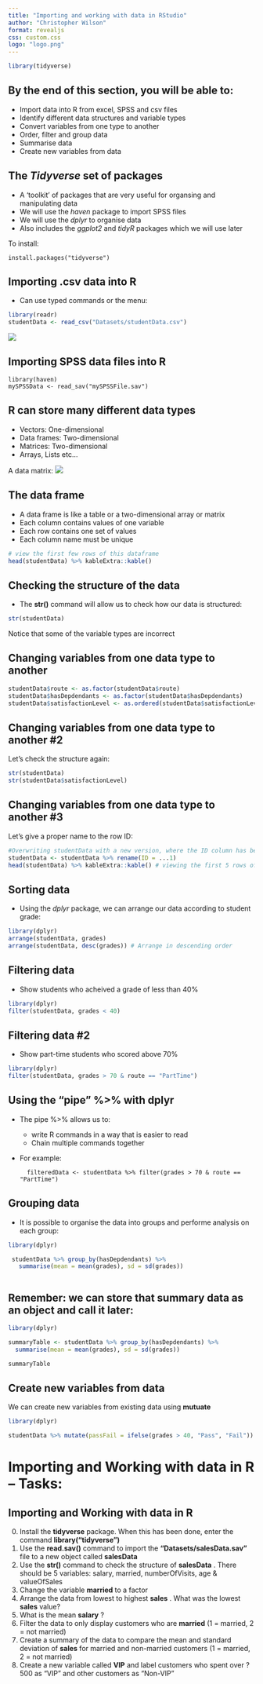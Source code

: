 ```yaml
---
title: "Importing and working with data in RStudio"
author: "Christopher Wilson"
format: revealjs
css: custom.css
logo: "logo.png"
---
```

```r
library(tidyverse)
```


## By the end of this section, you will be able to:

- Import data into R from excel, SPSS and csv files
- Identify different data structures and variable types
- Convert variables from one type to another
- Order, filter and group data
- Summarise data
- Create new variables from data

## The *Tidyverse* set of packages

- A 'toolkit' of packages that are very useful for organsing and manipulating data
- We will use the *haven* package to import SPSS files
- We will use the *dplyr* to organise data
- Also includes the *ggplot2* and *tidyR* packages which we will use later

To install:
    
    install.packages("tidyverse")


## Importing .csv data into R 


- Can use typed commands or the menu:
```r
library(readr)
studentData <- read_csv("Datasets/studentData.csv")
```
![](img/Import_data.png)

## Importing SPSS data files into R


    library(haven)
    mySPSSData <- read_sav("mySPSSFile.sav")



## R can store many different data types

- Vectors: One-dimensional 
- Data frames: Two-dimensional
- Matrices: Two-dimensional
- Arrays, Lists etc...

A data matrix:
![](img/Matrix.png)

## The data frame


- A data frame is like a table or a two-dimensional array or matrix
- Each column contains values of one variable
- Each row contains one set of values 
- Each column name must be unique

```r
# view the first few rows of this dataframe
head(studentData) %>% kableExtra::kable()
```


## Checking the structure of the data


- The __str()__ command will allow us to check how our data is structured:

```r
str(studentData)
```
Notice that some of the variable types are incorrect

## Changing variables from one data type to another {.smaller}


```r

studentData$route <- as.factor(studentData$route)
studentData$hasDepdendants <- as.factor(studentData$hasDepdendants)
studentData$satisfactionLevel <- as.ordered(studentData$satisfactionLevel)

```

## Changing variables from one data type to another #2 


Let's check the structure again: 

```r
str(studentData)
str(studentData$satisfactionLevel)

```

## Changing variables from one data type to another #3 


Let's give a proper name to the row ID:
```r
#Overwriting studentData with a new version, where the ID column has been correctly named
studentData <- studentData %>% rename(ID = ...1) 
head(studentData) %>% kableExtra::kable() # viewing the first 5 rows of the data
```

## Sorting data 

- Using the *dplyr* package, we can arrange our data according to student grade:

```r
library(dplyr)
arrange(studentData, grades)
arrange(studentData, desc(grades)) # Arrange in descending order
```

## Filtering data 

- Show students who acheived a grade of less than 40%
```r
library(dplyr)
filter(studentData, grades < 40)
```
## Filtering data #2 


- Show part-time students who scored above 70%
```r
library(dplyr)
filter(studentData, grades > 70 & route == "PartTime")
```
## Using the "pipe" %>% with dplyr 


- The pipe %>% allows us to:
    - write R commands in a way that is easier to read 
    - Chain multiple commands together
- For example:
   
        filteredData <- studentData %>% filter(grades > 70 & route == "PartTime")

## Grouping data

- It is possible to organise the data into groups and performe analysis on each group:
```r
library(dplyr)

 studentData %>% group_by(hasDepdendants) %>% 
   summarise(mean = mean(grades), sd = sd(grades))



```

## Remember: we can store that summary data as an object and call it later:


```r
library(dplyr)

summaryTable <- studentData %>% group_by(hasDepdendants) %>% 
  summarise(mean = mean(grades), sd = sd(grades))

summaryTable

```

## Create new variables from data


We can create new variables from existing data using __mutuate__
```r
library(dplyr)

studentData %>% mutate(passFail = ifelse(grades > 40, "Pass", "Fail"))

```

# Importing and Working with data in R -- Tasks:



## Importing and Working with data in R 


0. Install the **tidyverse** package. When this has been done, enter the command __library("tidyverse")__
1. Use the __read.sav()__ command to import the __"Datasets/salesData.sav"__ file to a new object called __salesData__
2. Use the __str()__ command to check the structure of __salesData__ . There should be 5 variables: salary, married, numberOfVisits, age & valueOfSales
3. Change the variable __married__ to a factor
4. Arrange the data from lowest to highest __sales__ . What was the lowest __sales__ value?
5. What is the mean __salary__ ?
6. Filter the data to only display customers who are __married__ (1 = married, 2 = not married)
7. Create a summary of the data to compare the mean and standard deviation of __sales__ for married and non-married customers (1 = married, 2 = not married)
8. Create a new variable called __VIP__ and label customers who spent over ?500 as "VIP" and other customers as "Non-VIP"
